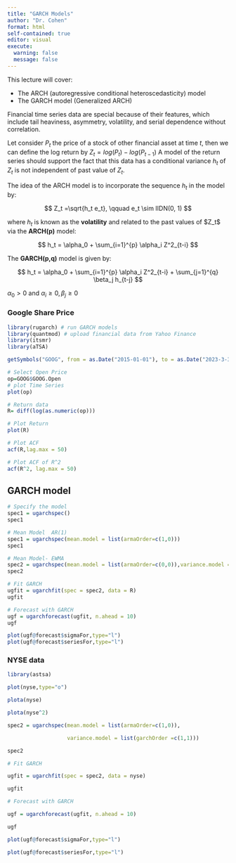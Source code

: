 ---
title: "GARCH Models"
author: "Dr. Cohen"
format: html
self-contained: true
editor: visual
execute: 
  warning: false
  message: false
---

This lecture will cover:

-   The ARCH (autoregressive conditional heteroscedasticity) model
-   The GARCH model (Generalized ARCH)

Financial time series data are special because of their features, which include tail heaviness, asymmetry, volatility, and serial dependence without correlation.

Let consider $P_t$ the price of a stock of other financial asset at time $t$, then we can define the log return by $Z_t = log(P_t) − log(P_{t−1})$ A model of the return series should support the fact that this data has a conditional variance $h_t$ of $Z_t$ is not independent of past value of $Z_t$.

The idea of the ARCH model is to incorporate the sequence $h_t$ in the model by:

$$
Z_t =\sqrt{h_t e_t}, \qquad e_t \sim IIDN(0, 1)
$$

where $h_t$ is known as the **volatility** and related to the past values of \$Z_t\$ via the **ARCH(p)** model:

$$
h_t = \alpha_0 + \sum_{i=1}^{p} \alpha_i Z^2_{t-i} 
$$

The **GARCH(p,q)** model is given by:

$$
h_t = \alpha_0 + \sum_{i=1}^{p} \alpha_i Z^2_{t-i} + \sum_{j=1}^{q} \beta_j h_{t-j}
$$

$\alpha_0 > 0 \text{ and } \alpha_i ≥ 0, \beta_j ≥ 0$

### Google Share Price

```{r}
library(rugarch) # run GARCH models
library(quantmod) # upload financial data from Yahoo Finance
library(itsmr)
library(aTSA)

getSymbols("GOOG", from = as.Date("2015-01-01"), to = as.Date("2023-3-30"))

# Select Open Price
op=GOOG$GOOG.Open
# plot Time Series
plot(op)

# Return data 
R= diff(log(as.numeric(op)))

# Plot Return
plot(R)

# Plot ACF 
acf(R,lag.max = 50)

# Plot ACF of R^2
acf(R^2, lag.max = 50)
```

## GARCH model

```{r}

# Specify the model
spec1 = ugarchspec()
spec1

# Mean Model  AR(1)
spec1 = ugarchspec(mean.model = list(armaOrder=c(1,0)))
spec1

# Mean Model- EWMA
spec2 = ugarchspec(mean.model = list(armaOrder=c(0,0)),variance.model = list(garchOrder =c(2,0)))
spec2

# Fit GARCH
ugfit = ugarchfit(spec = spec2, data = R)
ugfit

# Forecast with GARCH
ugf = ugarchforecast(ugfit, n.ahead = 10)
ugf

plot(ugf@forecast$sigmaFor,type="l")
plot(ugf@forecast$seriesFor,type="l")


```

###  NYSE data

```{r}
library(astsa)

plot(nyse,type="o")

plota(nyse)

plota(nyse^2)

spec2 = ugarchspec(mean.model = list(armaOrder=c(1,0)),

                   variance.model = list(garchOrder =c(1,1)))

spec2

# Fit GARCH

ugfit = ugarchfit(spec = spec2, data = nyse)

ugfit

# Forecast with GARCH

ugf = ugarchforecast(ugfit, n.ahead = 10)

ugf

plot(ugf@forecast$sigmaFor,type="l")

plot(ugf@forecast$seriesFor,type="l")
```
